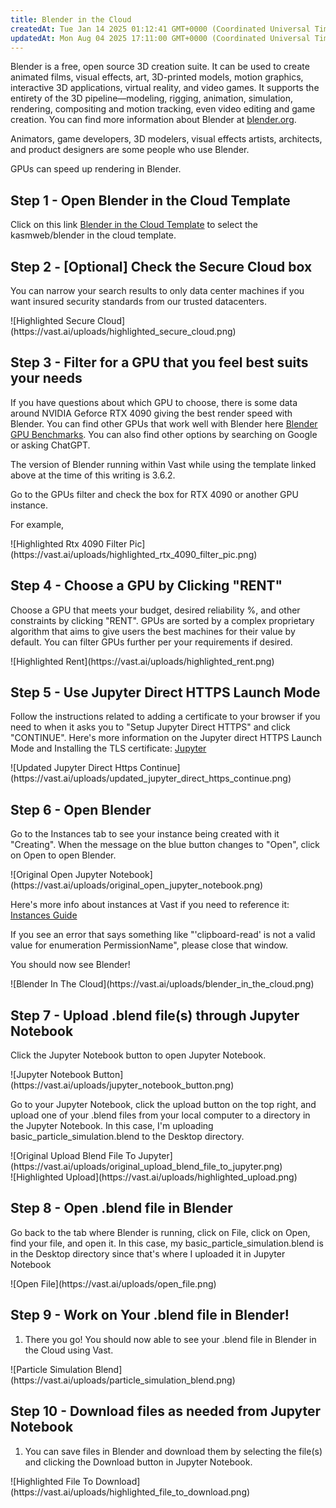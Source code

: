 ```yaml
---
title: Blender in the Cloud
createdAt: Tue Jan 14 2025 01:12:41 GMT+0000 (Coordinated Universal Time)
updatedAt: Mon Aug 04 2025 17:11:00 GMT+0000 (Coordinated Universal Time)
---
```


Blender is a free, open source 3D creation suite. It can be used to create animated films, visual effects, art, 3D-printed models, motion graphics, interactive 3D applications, virtual reality, and video games. It supports the entirety of the 3D pipeline—modeling, rigging, animation, simulation, rendering, compositing and motion tracking, even video editing and game creation. You can find more information about Blender at [blender.org](https://www.blender.org/).

Animators, game developers, 3D modelers, visual effects artists, architects, and product designers are some people who use Blender.

GPUs can speed up rendering in Blender.

## Step 1 - Open Blender in the Cloud Template

Click on this link [Blender in the Cloud Template](https://cloud.vast.ai?ref_id=142678\&template_id=5846e4535b1ff5db56024c1c0711a0ce) to select the kasmweb/blender in the cloud template.

## Step 2 - \[Optional] Check the Secure Cloud box

You can narrow your search results to only data center machines if you want insured security standards from our trusted datacenters.

<Frame caption="Highlighted Secure Cloud">
![Highlighted Secure Cloud](https://vast.ai/uploads/highlighted_secure_cloud.png)
</Frame>

## Step 3 - Filter for a GPU that you feel best suits your needs

If you have questions about which GPU to choose, there is some data around NVIDIA Geforce RTX 4090 giving the best render speed with Blender. You can find other GPUs that work well with Blender here [Blender GPU Benchmarks](https://opendata.blender.org/benchmarks/query/?group_by=device_name\&blender_version=3.6.0). You can also find other options by searching on Google or asking ChatGPT.

The version of Blender running within Vast while using the template linked above at the time of this writing is 3.6.2.

Go to the GPUs filter and check the box for RTX 4090 or another GPU instance.

For example,

<Frame caption="Highlighted Rtx 4090 Filter Pic">
![Highlighted Rtx 4090 Filter Pic](https://vast.ai/uploads/highlighted_rtx_4090_filter_pic.png)
</Frame>

## Step 4 - Choose a GPU by Clicking "RENT"

Choose a GPU that meets your budget, desired reliability %, and other constraints by clicking "RENT". GPUs are sorted by a complex proprietary algorithm that aims to give users the best machines for their value by default.
You can filter GPUs further per your requirements if desired.

<Frame caption="Highlighted Rent">
![Highlighted Rent](https://vast.ai/uploads/highlighted_rent.png)
</Frame>

## Step 5 - Use Jupyter Direct HTTPS Launch Mode

Follow the instructions related to adding a certificate to your browser if you need to when it asks you to "Setup Jupyter Direct HTTPS" and click "CONTINUE". Here's more information on the Jupyter direct HTTPS Launch Mode and Installing the TLS certificate: [Jupyter]()&#x20;

<Frame caption="Updated Jupyter Direct Https Continue">
![Updated Jupyter Direct Https Continue](https://vast.ai/uploads/updated_jupyter_direct_https_continue.png)
</Frame>

## Step 6 - Open Blender

Go to the Instances tab to see your instance being created with it "Creating". When the message on the blue button changes to "Open", click on Open to open Blender.

<Frame caption="Original Open Jupyter Notebook">
![Original Open Jupyter Notebook](https://vast.ai/uploads/original_open_jupyter_notebook.png)
</Frame>

Here's more info about instances at Vast if you need to reference it: [Instances Guide]()&#x20;

If you see an error that says something like "'clipboard-read' is not a valid value for enumeration PermissionName", please close that window.

You should now see Blender!


<Frame caption="Blender In The Cloud">
![Blender In The Cloud](https://vast.ai/uploads/blender_in_the_cloud.png)
</Frame>

## Step 7 - Upload .blend file(s) through Jupyter Notebook

Click the Jupyter Notebook button to open Jupyter Notebook.


<Frame caption="Jupyter Notebook Button">
![Jupyter Notebook Button](https://vast.ai/uploads/jupyter_notebook_button.png)
</Frame>

Go to your Jupyter Notebook, click the upload button on the top right, and upload one of your .blend files from your local computer to a directory in the Jupyter Notebook.
In this case, I'm uploading basic\_particle\_simulation.blend to the Desktop directory.




<Frame caption="Original Upload Blend File To Jupyter">
![Original Upload Blend File To Jupyter](https://vast.ai/uploads/original_upload_blend_file_to_jupyter.png)
</Frame>

<br />

<Frame caption="Highlighted Upload">
![Highlighted Upload](https://vast.ai/uploads/highlighted_upload.png)
</Frame>

## Step 8 - Open .blend file in Blender

Go back to the tab where Blender is running, click on File, click on Open, find your file, and open it. In this case, my basic\_particle\_simulation.blend is in the Desktop directory since that's where I uploaded it in Jupyter Notebook

<Frame caption="Open File">
![Open File](https://vast.ai/uploads/open_file.png)
</Frame>

## Step 9 - Work on Your .blend file in Blender!

1. There you go! You should now able to see your .blend file in Blender in the Cloud using Vast.

<Frame caption="Particle Simulation Blend">
![Particle Simulation Blend](https://vast.ai/uploads/particle_simulation_blend.png)
</Frame>

## Step 10 - Download files as needed from Jupyter Notebook

1. You can save files in Blender and download them by selecting the file(s) and clicking the Download button in Jupyter Notebook.

<Frame caption="Highlighted File To Download">
![Highlighted File To Download](https://vast.ai/uploads/highlighted_file_to_download.png)
</Frame>

